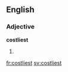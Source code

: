 ==English==

===Adjective===
'''costliest'''

# {{en-superlative of|costly}}

[[fr:costliest]]
[[sv:costliest]]